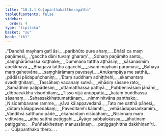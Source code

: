 ```yaml
---
title: "10.1.4 Cūḷapanthakattheragāthā"
tableOfContents: false
sidebar:
  order: 4
type: "tipitaka"
basket: "su"
book: "th1"
---
```



<DynamicBreadcrumb />

<Division number="557" book="th1" bookNo="19" page="303">

<Paragraph number="863" type="verses" book="th1">
_“Dandhā mayhaṃ gatī āsi,_  
_paribhūto pure ahaṃ;_  
_Bhātā ca maṃ paṇāmesi,_  
_‘gaccha dāni tuvaṃ gharaṃ’._  

</Paragraph>

</Division>
<Division number="558" book="th1" bookNo="19" page="303">

<Paragraph number="864" type="verses" book="th1">
_Sohaṃ paṇāmito santo,_  
_saṃghārāmassa koṭṭhake;_  
_Dummano tattha aṭṭhāsiṃ,_  
_sāsanasmiṃ apekkhavā._  

</Paragraph>

</Division>
<Division number="559" book="th1" bookNo="19" page="303">

<Paragraph number="865" type="verses" book="th1">
_Bhagavā tattha āgacchi,_  
_sīsaṃ mayhaṃ parāmasi;_  
_Bāhāya maṃ gahetvāna,_  
_saṃghārāmaṃ pavesayi._  

</Paragraph>

</Division>
<Division number="560" book="th1" bookNo="19" page="303">

<Paragraph number="866" type="verses" book="th1">
_Anukampāya me satthā,_  
_pādāsi pādapuñchaniṃ;_  
_‘Etaṃ suddhaṃ adhiṭṭhehi,_  
_ekamantaṃ svadhiṭṭhitaṃ’._  

</Paragraph>

</Division>
<Division number="561" book="th1" bookNo="19" page="303">

<Paragraph number="867" type="verses" book="th1">
_Tassāhaṃ vacanaṃ sutvā,_  
_vihāsiṃ sāsane rato;_  
_Samādhiṃ paṭipādesiṃ,_  
_uttamatthassa pattiyā._  

</Paragraph>

</Division>
<Division number="562" book="th1" bookNo="19" page="303">

<Paragraph number="868" type="verses" book="th1">
_Pubbenivāsaṃ jānāmi,_  
_dibbacakkhu visodhitaṃ;_  
_Tisso vijjā anuppattā,_  
_kataṃ buddhassa sāsanaṃ._  

</Paragraph>

</Division>
<Division number="563" book="th1" bookNo="19" page="304">

<Paragraph number="869" type="verses" book="th1">
_Sahassakkhattumattānaṃ,_  
_nimminitvāna panthako;_  
_Nisīdambavane ramme,_  
_yāva kālappavedanā._  

</Paragraph>

</Division>
<Division number="564" book="th1" bookNo="19" page="304">

<Paragraph number="870" type="verses" book="th1">
_Tato me satthā pāhesi,_  
_dūtaṃ kālappavedakaṃ;_  
_Paveditamhi kālamhi,_  
_vehāsādupasaṅkamiṃ._  

</Paragraph>

</Division>
<Division number="565" book="th1" bookNo="19" page="304">

<Paragraph number="871" type="verses" book="th1">
_Vanditvā satthuno pāde,_  
_ekamantaṃ nisīdahaṃ;_  
_Nisinnaṃ maṃ viditvāna,_  
_atha satthā paṭiggahi._  

</Paragraph>

</Division>
<Division number="566" book="th1" bookNo="19" page="304">

<Paragraph number="872" type="verses" book="th1">
_Āyāgo sabbalokassa,_  
_āhutīnaṃ paṭiggaho;_  
_Puññakkhettaṃ manussānaṃ,_  
_paṭiggaṇhittha dakkhiṇan”ti._  


</Paragraph>
</Division>

<Paragraph number="873" type="center" book="th1">
…  Cūḷapanthako thero… .
</Paragraph>
